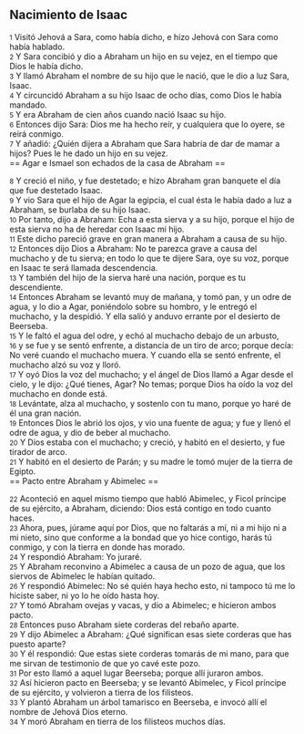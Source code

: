 == Nacimiento de Isaac ==

{{anchor|1}} <small>1</small> Visitó Jehová a Sara, como había dicho, e hizo Jehová con Sara como había hablado.<br>
{{anchor|2}} <small>2</small> Y Sara concibió y dio a Abraham un hijo en su vejez, en el tiempo que Dios le había dicho.<br>
{{anchor|3}} <small>3</small> Y llamó Abraham el nombre de su hijo que le nació, que le dio a luz Sara, Isaac.<br>
{{anchor|4}} <small>4</small> Y circuncidó Abraham a su hijo Isaac de ocho días, como Dios le había mandado.<br>
{{anchor|5}} <small>5</small> Y era Abraham de cien años cuando nació Isaac su hijo.<br>
{{anchor|6}} <small>6</small> Entonces dijo Sara: Dios me ha hecho reír, y cualquiera que lo oyere, se reirá conmigo.<br>
{{anchor|7}} <small>7</small> Y añadió: ¿Quién dijera a Abraham que Sara habría de dar de mamar a hijos? Pues le he dado un hijo en su vejez.<br>
== Agar e Ismael son echados de la casa de Abraham ==

{{anchor|8}} <small>8</small> Y creció el niño, y fue destetado; e hizo Abraham gran banquete el día que fue destetado Isaac.<br>
{{anchor|9}} <small>9</small> Y vio Sara que el hijo de Agar la egipcia, el cual ésta le había dado a luz a Abraham, se burlaba de su hijo Isaac.<br>
{{anchor|10}} <small>10</small> Por tanto, dijo a Abraham: Echa a esta sierva y a su hijo, porque el hijo de esta sierva no ha de heredar con Isaac mi hijo.<br>
{{anchor|11}} <small>11</small> Este dicho pareció grave en gran manera a Abraham a causa de su hijo.<br>
{{anchor|12}} <small>12</small> Entonces dijo Dios a Abraham: No te parezca grave a causa del muchacho y de tu sierva; en todo lo que te dijere Sara, oye su voz, porque en Isaac te será llamada descendencia.<br>
{{anchor|13}} <small>13</small> Y también del hijo de la sierva haré una nación, porque es tu descendiente.<br>
{{anchor|14}} <small>14</small> Entonces Abraham se levantó muy de mañana, y tomó pan, y un odre de agua, y lo dio a Agar, poniéndolo sobre su hombro, y le entregó el muchacho, y la despidió. Y ella salió y anduvo errante por el desierto de Beerseba.<br>
{{anchor|15}} <small>15</small> Y le faltó el agua del odre, y echó al muchacho debajo de un arbusto,<br>
{{anchor|16}} <small>16</small> y se fue y se sentó enfrente, a distancia de un tiro de arco; porque decía: No veré cuando el muchacho muera. Y cuando ella se sentó enfrente, el muchacho alzó su voz y lloró.<br>
{{anchor|17}} <small>17</small> Y oyó Dios la voz del muchacho; y el ángel de Dios llamó a Agar desde el cielo, y le dijo: ¿Qué tienes, Agar? No temas; porque Dios ha oído la voz del muchacho en donde está.<br>
{{anchor|18}} <small>18</small> Levántate, alza al muchacho, y sostenlo con tu mano, porque yo haré de él una gran nación.<br>
{{anchor|19}} <small>19</small> Entonces Dios le abrió los ojos, y vio una fuente de agua; y fue y llenó el odre de agua, y dio de beber al muchacho.<br>
{{anchor|20}} <small>20</small> Y Dios estaba con el muchacho; y creció, y habitó en el desierto, y fue tirador de arco.<br>
{{anchor|21}} <small>21</small> Y habitó en el desierto de Parán; y su madre le tomó mujer de la tierra de Egipto.<br>
== Pacto entre Abraham y Abimelec ==

{{anchor|22}} <small>22</small> Aconteció en aquel mismo tiempo que habló Abimelec, y Ficol príncipe de su ejército, a Abraham, diciendo: Dios está contigo en todo cuanto haces.<br>
{{anchor|23}} <small>23</small> Ahora, pues, júrame aquí por Dios, que no faltarás a mí, ni a mi hijo ni a mi nieto, sino que conforme a la bondad que yo hice contigo, harás tú conmigo, y con la tierra en donde has morado.<br>
{{anchor|24}} <small>24</small> Y respondió Abraham: Yo juraré.<br>
{{anchor|25}} <small>25</small> Y Abraham reconvino a Abimelec a causa de un pozo de agua, que los siervos de Abimelec le habían quitado.<br>
{{anchor|26}} <small>26</small> Y respondió Abimelec: No sé quién haya hecho esto, ni tampoco tú me lo hiciste saber, ni yo lo he oído hasta hoy.<br>
{{anchor|27}} <small>27</small> Y tomó Abraham ovejas y vacas, y dio a Abimelec; e hicieron ambos pacto.<br>
{{anchor|28}} <small>28</small> Entonces puso Abraham siete corderas del rebaño aparte.<br>
{{anchor|29}} <small>29</small> Y dijo Abimelec a Abraham: ¿Qué significan esas siete corderas que has puesto aparte?<br>
{{anchor|30}} <small>30</small> Y él respondió: Que estas siete corderas tomarás de mi mano, para que me sirvan de testimonio de que yo cavé este pozo.<br>
{{anchor|31}} <small>31</small> Por esto llamó a aquel lugar Beerseba; porque allí juraron ambos.<br>
{{anchor|32}} <small>32</small> Así hicieron pacto en Beerseba; y se levantó Abimelec, y Ficol príncipe de su ejército, y volvieron a tierra de los filisteos.<br>
{{anchor|33}} <small>33</small> Y plantó Abraham un árbol tamarisco en Beerseba, e invocó allí el nombre de Jehová Dios eterno.<br>
{{anchor|34}} <small>34</small> Y moró Abraham en tierra de los filisteos muchos días.<br>
